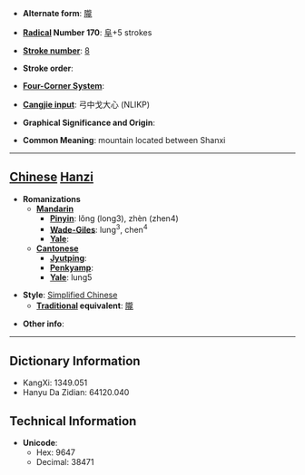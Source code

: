 * '''Alternate form''': [[隴]]

* '''[[Wiktionary:Chinese radical index| Radical]] Number 170''': [[Wiktionary:Chinese radical index 阜|阜]]+5 strokes

* '''[[Wiktionary:Chinese total strokes index|Stroke number]]''': [[Wiktionary:Chinese total strokes index 8|8]]

* '''Stroke order''': 

* '''[[Wiktionary:Chinese four corner index|Four-Corner System]]''': 

* '''[[Wiktionary:Chinese Cangjie index|Cangjie input]]''': 弓中戈大心 (NLIKP)

* '''Graphical Significance and Origin''': 

* '''Common Meaning''': mountain located between Shanxi

----

== [[Chinese]] [[Hanzi]] ==

* '''Romanizations'''
** '''[[Mandarin]]'''
*** '''[[Pinyin]]''': lǒng (long3), zhèn (zhen4)
*** '''[[Wade-Giles]]''': lung<sup>3</sup>, chen<sup>4</sup>
*** '''[[Yale]]''': 
** '''[[Cantonese]]'''
*** '''[[Jyutping]]''':
*** '''[[Penkyamp]]''': 
*** '''[[Yale]]''': lung5

* '''Style''': [[Simplified Chinese]] 
** '''[[Traditional Chinese|Traditional]] equivalent''': [[隴]]

* '''Other info''': 

----

== Dictionary Information ==

* KangXi: 1349.051
* Hanyu Da Zidian: 64120.040

== Technical Information ==

* '''Unicode''':
** Hex: 9647
** Decimal: 38471